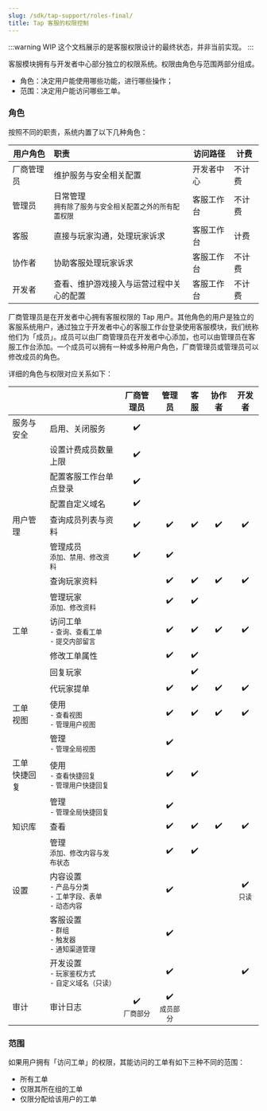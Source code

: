 ```yaml
---
slug: /sdk/tap-support/roles-final/
title: Tap 客服的权限控制
---
```


<head>
  <meta name="robots" content="noindex" />
</head>

:::warning WIP
这个文档展示的是客服权限设计的最终状态，并非当前实现。
:::

客服模块拥有与开发者中心部分独立的权限系统。权限由角色与范围两部分组成。

- 角色：决定用户能使用哪些功能，进行哪些操作；
- 范围：决定用户能访问哪些工单。

### 角色

按照不同的职责，系统内置了以下几种角色：

| 用户角色   | 职责                                                                     | 访问路径   | 计费   |
| ---------- | :----------------------------------------------------------------------- | ---------- | ------ |
| 厂商管理员 | 维护服务与安全相关配置                                                   | 开发者中心 | 不计费 |
| 管理员     | 日常管理<br/><small>拥有除了服务与安全相关配置之外的所有配置权限</small> | 客服工作台 | 不计费 |
| 客服       | 直接与玩家沟通，处理玩家诉求                                             | 客服工作台 | 计费   |
| 协作者     | 协助客服处理玩家诉求                                                     | 客服工作台 | 不计费 |
| 开发者     | 查看、维护游戏接入与运营过程中关心的配置                               | 客服工作台 | 不计费 |

厂商管理员是在开发者中心拥有客服权限的 Tap 用户。其他角色的用户是独立的客服系统用户，通过独立于开发者中心的客服工作台登录使用客服模块，我们统称他们为「成员」。成员可以由厂商管理员在开发者中心添加，也可以由管理员在客服工作台添加。一个成员可以拥有一种或多种用户角色，厂商管理员或管理员可以修改成员的角色。

详细的角色与权限对应关系如下：

|                   |                                                                              |           厂商管理员           |             管理员             | 客服 | 协作者 |           开发者            |
| ----------------- | ---------------------------------------------------------------------------- | :----------------------------: | :----------------------------: | :--: | :----: | :-------------------------: |
| 服务与安全        | 启用、关闭服务                                                               |               ✔️               |                                |      |        |                             |
|                   | 设置计费成员数量上限                                                         |               ✔️               |                                |      |        |                             |
|                   | 配置客服工作台单点登录                                                       |               ✔️               |                                |      |        |                             |
|                   | 配置自定义域名                                                               |               ✔️               |                                |      |        |                             |
| 用户管理          | 查询成员列表与资料                                                           |               ✔️               |               ✔️               |  ✔️  |   ✔️   |             ✔️              |
|                   | 管理成员<br/><small>添加、禁用、修改资料</small>                             |               ✔️               |               ✔️               |      |        |                             |
|                   | 查询玩家资料                                                             |                                |               ✔️               |  ✔️  |   ✔️   |             ✔️              |
|                   | 管理玩家<br/><small>添加、修改资料</small>                               |                                |               ✔️               |  ✔️  |        |                             |
| 工单              | 访问工单<br/><small>- 查询、查看工单<br/>- 提交内部留言</small>              |                                |               ✔️               |  ✔️  |   ✔️   |             ✔️              |
|                   | 修改工单属性                                                                 |                                |               ✔️               |  ✔️  |        |                             |
|                   | 回复玩家                                                                     |                                |                                |  ✔️  |        |                             |
|                   | 代玩家提单                                                                   |                                |               ✔️               |  ✔️  |   ✔️   |             ✔️              |
| 工单<br/>视图     | 使用<br/><small>- 查看视图<br/>- 管理用户视图</small>                        |                                |               ✔️               |  ✔️  |   ✔️   |             ✔️              |
|                   | 管理<br/><small>- 管理全局视图 </small>                                      |                                |               ✔️               |      |        |                             |
| 工单<br/>快捷回复 | 使用<br/><small>- 查看快捷回复<br/>- 管理用户快捷回复</small>                |                                |               ✔️               |  ✔️  |        |                             |
|                   | 管理<br/><small>- 管理全局快捷回复 </small>                                  |                                |               ✔️               |      |        |                             |
| 知识库            | 查看                                                                         |                                |               ✔️               |  ✔️  |   ✔️   |             ✔️              |
|                   | 管理<br/><small>添加、修改内容与发布状态</small>                             |                                |               ✔️               |  ✔️  |        |                             |
| 设置              | 内容设置<br/><small>- 产品与分类<br/>- 工单字段、表单<br/>- 动态内容</small> |                                |               ✔️               |      |        | ✔️ <br/><small>只读</small> |
|                   | 客服设置<br/><small>- 群组<br/>- 触发器<br/>- 通知渠道管理</small>                          |                                |               ✔️               |      |        |                             |
|                   | 开发设置<br/><small>- 玩家鉴权方式<br/>- 自定义域名（只读）</small>      |                                |               ✔️               |      |        |             ✔️              |
| 审计              | 审计日志                                                                     | ✔️<br/><small>厂商部分</small> | ✔️<br/><small>成员部分</small> |      |        |                             |

### 范围

如果用户拥有「访问工单」的权限，其能访问的工单有如下三种不同的范围：

- 所有工单
- 仅限其所在组的工单
- 仅限分配给该用户的工单
